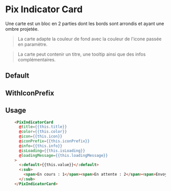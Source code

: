 
<Meta title="Others/Indicator Card" component="PixIndicatorCard" argTypes={stories.argTypes} />

# Pix Indicator Card

Une carte est un bloc en 2 parties dont les bords sont arrondis et ayant une ombre projetée.

> La carte adapte la couleur de fond avec la couleur de l'icone passée en paramètre.

> La carte peut contenir un titre, une tooltip ainsi que des infos complémentaires.

## Default

<Canvas>
  <Story name="Default" story={stories.Default} height={200} />
</Canvas>

## WithIconPrefix
<Canvas>
  <Story name="WithIconPrefix" story={stories.withIconPrefix} height={200} />
</Canvas>

## Usage

```html
    <PixIndicatorCard
      @title={{this.title}}
      @color={{this.color}}
      @icon={{this.icon}}
      @iconPrefix={{this.iconPrefix}}
      @info={{this.info}}
      @isLoading={{this.isLoading}}
      @loadingMessage={{this.loadingMessage}}
    >
      <:default>{{this.value}}</:default>
      <:sub>
        <span>En cours : 1</span><span>En attente : 2</span><span>Envoyés : 3</span>
      </:sub>
    </PixIndicatorCard>
```

<ArgsTable story="Default" />
